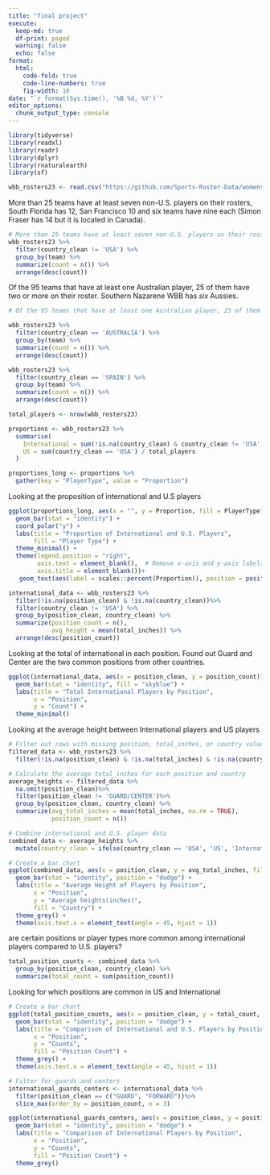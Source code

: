 ```yaml
---
title: "final project"
execute:
  keep-md: true
  df-print: paged
  warning: false
  echo: false
format:
  html:
    code-fold: true
    code-line-numbers: true
    fig-width: 10
date: "`r format(Sys.time(), '%B %d, %Y')`"
editor_options: 
  chunk_output_type: console
---
```


```r
library(tidyverse)
library(readxl)
library(readr)
library(dplyr)
library(rnaturalearth)
library(sf)
```

```r
wbb_rosters23 <- read.csv("https://github.com/Sports-Roster-Data/womens-college-basketball/raw/main/wbb_rosters_2022_23.csv")
```

More than 25 teams have at least seven non-U.S. players on their rosters, South Florida has 12, San Francisco 10 and six teams have nine each (Simon Fraser has 14 but it is located in Canada).

```r
# More than 25 teams have at least seven non-U.S. players on their rosters, South Florida has 12, San Francisco 10 and six teams have nine each (Simon Fraser has 14 but it is located in Canada).
wbb_rosters23 %>% 
  filter(country_clean != 'USA') %>% 
  group_by(team) %>% 
  summarize(count = n()) %>% 
  arrange(desc(count))
```

Of the 95 teams that have at least one Australian player, 25 of them have two or more on their roster. Southern Nazarene WBB has *six* Aussies.

```r
# Of the 95 teams that have at least one Australian player, 25 of them have two or more on their roster. Southern Nazarene WBB has _six_ Aussies.

wbb_rosters23 %>% 
  filter(country_clean == 'AUSTRALIA') %>% 
  group_by(team) %>% 
  summarize(count = n()) %>% 
  arrange(desc(count))

wbb_rosters23 %>% 
  filter(country_clean == 'SPAIN') %>% 
  group_by(team) %>% 
  summarize(count = n()) %>% 
  arrange(desc(count))
```

```r
total_players <- nrow(wbb_rosters23)
```

```r
proportions <- wbb_rosters23 %>%
  summarise(
    International = sum(!is.na(country_clean) & country_clean != 'USA') / total_players,
    US = sum(country_clean == 'USA') / total_players
  )
```

```r
proportions_long <- proportions %>%
  gather(key = "PlayerType", value = "Proportion")
```

Looking at the proposition of international and U.S players

```r
ggplot(proportions_long, aes(x = "", y = Proportion, fill = PlayerType)) +
  geom_bar(stat = "identity") +
  coord_polar("y") +
  labs(title = "Proportion of International and U.S. Players",
       fill = "Player Type") +
  theme_minimal() +
  theme(legend.position = "right",
        axis.text = element_blank(),  # Remove x-axis and y-axis labels
        axis.title = element_blank())+
   geom_text(aes(label = scales::percent(Proportion)), position = position_stack(vjust = 0.5), size = 4)
```

```r
international_data <- wbb_rosters23 %>%
  filter(!is.na(position_clean) & !is.na(country_clean))%>%
  filter(country_clean != 'USA') %>%
  group_by(position_clean, country_clean) %>%
  summarize(position_count = n(),
            avg_height = mean(total_inches)) %>%
  arrange(desc(position_count))
```

Looking at the total of international in each position. Found out Guard and Center are the two common positions from other countries.

```r
ggplot(international_data, aes(x = position_clean, y = position_count)) +
  geom_bar(stat = "identity", fill = "skyblue") +
  labs(title = "Total International Players by Position",
       x = "Position",
       y = "Count") +
  theme_minimal() 
```

Looking at the average height between International players and US players

```r
# Filter out rows with missing position, total_inches, or country values
filtered_data <- wbb_rosters23 %>%
  filter(!is.na(position_clean) & !is.na(total_inches) & !is.na(country_clean))

# Calculate the average total_inches for each position and country
average_heights <- filtered_data %>%
  na.omit(position_clean)%>%
  filter(position_clean != 'GUARD/CENTER')%>%
  group_by(position_clean, country_clean) %>%
  summarize(avg_total_inches = mean(total_inches, na.rm = TRUE),
            position_count = n())

# Combine international and U.S. player data
combined_data <- average_heights %>%
  mutate(country_clean = ifelse(country_clean == 'USA', 'US', 'International'))

# Create a bar chart
ggplot(combined_data, aes(x = position_clean, y = avg_total_inches, fill = country_clean)) +
  geom_bar(stat = "identity", position = "dodge") +
  labs(title = "Average Height of Players by Position",
       x = "Position",
       y = "Average heights(inches)",
       fill = "Country") +
  theme_grey() +
  theme(axis.text.x = element_text(angle = 45, hjust = 1))
```

are certain positions or player types more common among international players compared to U.S. players?

```r
total_position_counts <- combined_data %>%
  group_by(position_clean, country_clean) %>%
  summarize(total_count = sum(position_count))
```

Looking for which positions are common in US and International

```r
# Create a bar chart
ggplot(total_position_counts, aes(x = position_clean, y = total_count, fill = country_clean)) +
  geom_bar(stat = "identity", position = "dodge") +
  labs(title = "Comparison of International and U.S. Players by Position",
       x = "Position",
       y = "Counts",
       fill = "Position Count") +
  theme_grey() +
  theme(axis.text.x = element_text(angle = 45, hjust = 1))
```

```r

# Filter for guards and centers
international_guards_centers <- international_data %>%
  filter(position_clean == c("GUARD", "FORWARD"))%>%
  slice_max(order_by = position_count, n = 3)
```

```r
ggplot(international_guards_centers, aes(x = position_clean, y = position_count, fill = country_clean)) +
  geom_bar(stat = "identity", position = "dodge") +
  labs(title = "Comparison of International Players by Position",
       x = "Position",
       y = "Counts",
       fill = "Position Count") +
  theme_grey()
```
